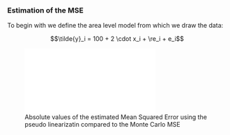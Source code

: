 ### Estimation of the MSE


To begin with we define the area level model from which we draw the data:

  $$\tilde{y}_i = 100 + 2 \cdot x_i + \re_i + e_i$$

![Absolute values of the estimated Mean Squared Error using the pseudo linearizatin compared to the Monte Carlo MSE](figs/area_level_mse.pdf)

\input{tabs/mse_template.tex}
